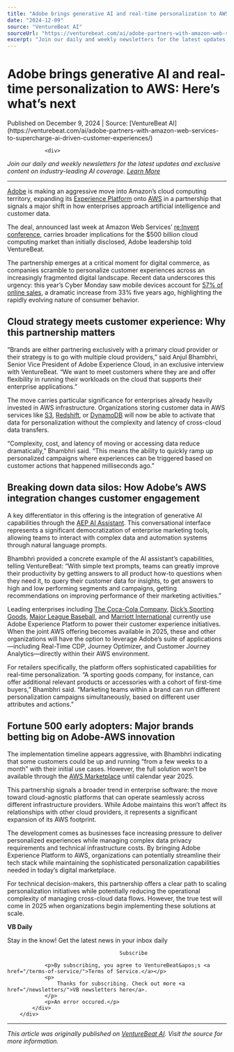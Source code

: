 ```yaml
---
title: "Adobe brings generative AI and real-time personalization to AWS: Here’s what’s next "
date: "2024-12-09"
source: "VentureBeat AI"
sourceUrl: "https://venturebeat.com/ai/adobe-partners-with-amazon-web-services-to-supercharge-ai-driven-customer-experiences/"
excerpt: "Join our daily and weekly newsletters for the latest updates and exclusive content on industry-leading AI coverage. Learn More Adobe is making an aggressive move into Amazon&#x2019;s cloud computing t..."
---
```


# Adobe brings generative AI and real-time personalization to AWS: Here’s what’s next 

<div class="text-sm text-gray-500 mb-4">
  Published on December 9, 2024 | Source: [VentureBeat AI](https://venturebeat.com/ai/adobe-partners-with-amazon-web-services-to-supercharge-ai-driven-customer-experiences/)
</div>


				<div>
<p><em>Join our daily and weekly newsletters for the latest updates and exclusive content on industry-leading AI coverage. <a href="https://venturebeat.com/newsletters/?utm_source=VBsite&amp;utm_medium=desktopNav">Learn More</a></em></p>



<hr/>
</div><p><a href="https://www.adobe.com/">Adobe</a> is making an aggressive move into Amazon&#x2019;s cloud computing territory, expanding its <a href="https://business.adobe.com/products/experience-platform/adobe-experience-platform.html">Experience Platform</a> onto <a href="https://aws.amazon.com/partners/adobe/">AWS</a> in a partnership that signals a major shift in how enterprises approach artificial intelligence and customer data. </p>



<p>The deal, announced last week at Amazon Web Services&#x2019; <a href="https://news.adobe.com/news/2024/12/120324-adobe-and-amazon-web-services-partner-to-bring-adobe-experience-platform-to-brands-and-enhance-customer-engagement-with-deep-insights">re:Invent conference</a>, carries broader implications for the &#x24;500 billion cloud computing market than initially disclosed, Adobe leadership told VentureBeat.</p>



<div/><p>The partnership emerges at a critical moment for digital commerce, as companies scramble to personalize customer experiences across an increasingly fragmented digital landscape. Recent data underscores this urgency: this year&#x2019;s Cyber Monday saw mobile devices account for <a href="https://www.cnn.com/2024/12/03/business/cyber-monday-record-sales/index.html">57% of online sales</a>, a dramatic increase from 33% five years ago, highlighting the rapidly evolving nature of consumer behavior.</p>



<h2>Cloud strategy meets customer experience: Why this partnership matters</h2>



<p>&#x201c;Brands are either partnering exclusively with a primary cloud provider or their strategy is to go with multiple cloud providers,&#x201d; said Anjul Bhambhri, Senior Vice President of Adobe Experience Cloud, in an exclusive interview with VentureBeat. &#x201c;We want to meet customers where they are and offer flexibility in running their workloads on the cloud that supports their enterprise applications.&#x201d;</p>



<p>The move carries particular significance for enterprises already heavily invested in AWS infrastructure. Organizations storing customer data in AWS services like <a href="https://aws.amazon.com/pm/serv-s3/?trk=fecf68c9-3874-4ae2-a7ed-72b6d19c8034&amp;sc_channel=ps&amp;ef_id=Cj0KCQiAx9q6BhCDARIsACwUxu79CaRKQUw5Wt__-GB8RQsTVxQHrmoQlwLmGn2OFbaqPHzNzG24shwaAsVhEALw_wcB:G:s&amp;s_kwcid=AL!4422!3!536452728638!e!!g!!s3!11204620052!112938567994&amp;gclid=Cj0KCQiAx9q6BhCDARIsACwUxu79CaRKQUw5Wt__-GB8RQsTVxQHrmoQlwLmGn2OFbaqPHzNzG24shwaAsVhEALw_wcB">S3</a>, <a href="https://aws.amazon.com/redshift/">Redshift</a>, or <a href="https://aws.amazon.com/pm/dynamodb/?trk=94bf4df1-96e1-4046-a020-b07a2be0d712&amp;sc_channel=ps&amp;ef_id=Cj0KCQiAx9q6BhCDARIsACwUxu7TWAWSThCBuSwRGqCZi1eh-LVcN1mYMnRoAfqdnj7YYjjfxciZv08aAtvzEALw_wcB:G:s&amp;s_kwcid=AL!4422!3!610000101513!e!!g!!dynamodb!11205224796!115505094368&amp;gclid=Cj0KCQiAx9q6BhCDARIsACwUxu7TWAWSThCBuSwRGqCZi1eh-LVcN1mYMnRoAfqdnj7YYjjfxciZv08aAtvzEALw_wcB">DynamoDB</a> will now be able to activate that data for personalization without the complexity and latency of cross-cloud data transfers.</p>



<p>&#x201c;Complexity, cost, and latency of moving or accessing data reduce dramatically,&#x201d; Bhambhri said. &#x201c;This means the ability to quickly ramp up personalized campaigns where experiences can be triggered based on customer actions that happened milliseconds ago.&#x201d;</p>



<h2>Breaking down data silos: How Adobe&#x2019;s AWS integration changes customer engagement</h2>



<p>A key differentiator in this offering is the integration of generative AI capabilities through the <a href="https://experienceleague.adobe.com/en/docs/experience-platform/ai-assistant/home">AEP AI Assistant</a>. This conversational interface represents a significant democratization of enterprise marketing tools, allowing teams to interact with complex data and automation systems through natural language prompts.</p>



<p>Bhambhri provided a concrete example of the AI assistant&#x2019;s capabilities, telling VentureBeat: &#x201c;With simple text prompts, teams can greatly improve their productivity by getting answers to all product how-to questions when they need it, to query their customer data for insights, to get answers to high and low performing segments and campaigns, getting recommendations on improving performance of their marketing activities.&#x201d;</p>



<p>Leading enterprises including <a href="https://www.coca-colacompany.com/">The Coca-Cola Company</a>, <a href="https://www.dickssportinggoods.com/">Dick&#x2019;s Sporting Goods</a>, <a href="https://www.mlb.com/">Major League Baseball</a>, and <a href="https://www.marriott.com/marriott/aboutmarriott.mi">Marriott International</a> currently use Adobe Experience Platform to power their customer experience initiatives. When the joint AWS offering becomes available in 2025, these and other organizations will have the option to leverage Adobe&#x2019;s suite of applications&#x2014;including Real-Time CDP, Journey Optimizer, and Customer Journey Analytics&#x2014;directly within their AWS environment.</p>



<p>For retailers specifically, the platform offers sophisticated capabilities for real-time personalization. &#x201c;A sporting goods company, for instance, can offer additional relevant products or accessories with a cohort of first-time buyers,&#x201d; Bhambhri said. &#x201c;Marketing teams within a brand can run different personalization campaigns simultaneously, based on different user attributes and actions.&#x201d;</p>



<h2>Fortune 500 early adopters: Major brands betting big on Adobe-AWS innovation</h2>



<p>The implementation timeline appears aggressive, with Bhambhri indicating that some customers could be up and running &#x201c;from a few weeks to a month&#x201d; with their initial use cases. However, the full solution won&#x2019;t be available through the <a href="https://aws.amazon.com/marketplace">AWS Marketplace</a> until calendar year 2025.</p>



<p>This partnership signals a broader trend in enterprise software: the move toward cloud-agnostic platforms that can operate seamlessly across different infrastructure providers. While Adobe maintains this won&#x2019;t affect its relationships with other cloud providers, it represents a significant expansion of its AWS footprint.</p>



<p>The development comes as businesses face increasing pressure to deliver personalized experiences while managing complex data privacy requirements and technical infrastructure costs. By bringing Adobe Experience Platform to AWS, organizations can potentially streamline their tech stack while maintaining the sophisticated personalization capabilities needed in today&#x2019;s digital marketplace.</p>



<p>For technical decision-makers, this partnership offers a clear path to scaling personalization initiatives while potentially reducing the operational complexity of managing cross-cloud data flows. However, the true test will come in 2025 when organizations begin implementing these solutions at scale.</p>
<div>
		<div>
			<div>
				<div><strong>VB Daily</strong></div>
				<p>Stay in the know! Get the latest news in your inbox daily</p>
				
					
					
					
										Subscribe
				
				<p>By subscribing, you agree to VentureBeat&apos;s <a href="/terms-of-service/">Terms of Service.</a></p>
				<p>
					Thanks for subscribing. Check out more <a href="/newsletters/">VB newsletters here</a>.
				</p>
				<p>An error occured.</p>
			</div>
		</div>
		
</div>			</div>

---

*This article was originally published on [VentureBeat AI](https://venturebeat.com/ai/adobe-partners-with-amazon-web-services-to-supercharge-ai-driven-customer-experiences/). Visit the source for more information.*
